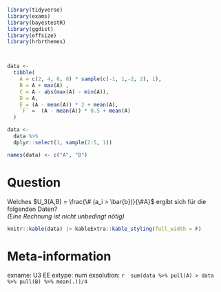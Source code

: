 
```r
library(tidyverse)
library(exams)
library(bayestestR)
library(ggdist)
library(effsize)
library(hrbrthemes)



data <-
  tibble(
    A = c(2, 4, 6, 8) * sample(c(-1, 1,-2, 2), 1),
    B = A + max(A) ,
    C = A - abs(max(A) - min(A)),
    D = A,
    E = (A - mean(A)) * 2 + mean(A),
    `F` =  (A - mean(A)) * 0.5 + mean(A)
  )

data <-
  data %>%
  dplyr::select(1, sample(2:5, 1))

names(data) <- c("A", "B")

```



Question
========
Welches $U_3(A,B) = \frac{\# (a_i > \bar{b})}{\#A}$ ergibt sich für die folgenden Daten?  
*(Eine Rechnung ist nicht unbedingt nötig)*

```r
knitr::kable(data) |> kableExtra::kable_styling(full_width = F)
```



Meta-information
================
exname: U3 EE
extype: num
exsolution: `r  sum(data %>% pull(A) > data %>% pull(B) %>% mean(.))/4`  